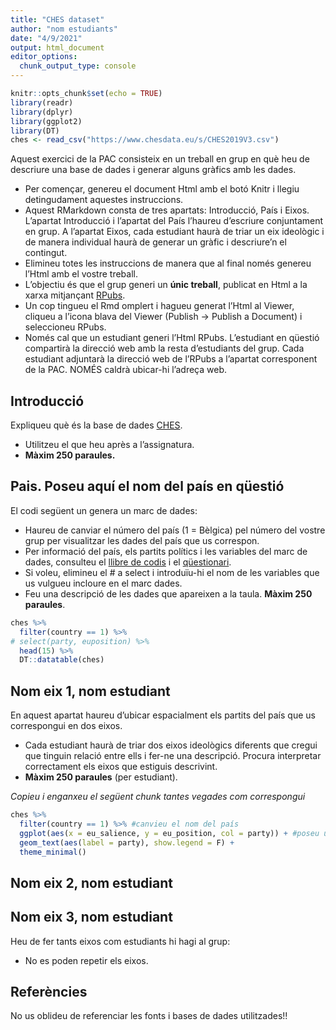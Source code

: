 ```yaml
---
title: "CHES dataset"
author: "nom estudiants"
date: "4/9/2021"
output: html_document
editor_options: 
  chunk_output_type: console
---
```


```r
knitr::opts_chunk$set(echo = TRUE)
library(readr)
library(dplyr)
library(ggplot2)
library(DT)
ches <- read_csv("https://www.chesdata.eu/s/CHES2019V3.csv")
```

Aquest exercici de la PAC consisteix en un treball en grup en què heu de descriure una base de dades i generar alguns gràfics amb les dades.

- Per començar, genereu el document Html amb el botó Knitr i llegiu detingudament aquestes instruccions.
- Aquest RMarkdown consta de tres apartats: Introducció, País i Eixos. L'apartat Introducció i l'apartat del País l'haureu d'escriure conjuntament en grup. A l'apartat Eixos, cada estudiant haurà de triar un eix ideològic i de manera individual haurà de generar un gràfic i descriure'n el contingut.
- Elimineu totes les instruccions de manera que al final només genereu l'Html amb el vostre treball.
- L'objectiu és que el grup generi un **únic treball**, publicat en Html a la xarxa mitjançant [RPubs](https://rpubs.com/).
- Un cop tingueu el Rmd omplert i hagueu generat l'Html al Viewer, cliqueu a l'icona blava del Viewer (Publish -> Publish a Document) i seleccioneu RPubs.
- Només cal que un estudiant generi l'Html RPubs. L'estudiant en qüestió compartirà la direcció web amb la resta d'estudiants del grup. Cada estudiant adjuntarà la direcció web de l'RPubs a l'apartat corresponent de la PAC. NOMÉS caldrà ubicar-hi l'adreça web.

## Introducció

Expliqueu què és la base de dades [CHES](https://www.chesdata.eu/).

- Utilitzeu el que heu après a l'assignatura.
- **Màxim 250 paraules.**


## Pais. Poseu aquí el nom del país en qüestió

El codi següent un genera un marc de dades:

- Haureu de canviar el número del país (1 = Bèlgica) pel número del vostre grup per visualitzar les dades del país que us correspon.
- Per informació del país, els partits polítics i les variables del marc de dades, consulteu el [llibre de codis](https://static1.squarespace.com/static/5975c9bfdb29d6a05c65209b/t/5fa04ec05d3c8218b7c91450/1604341440585/2019_CHES_codebook.pdf) i el [qüestionari](https://static1.squarespace.com/static/5975c9bfdb29d6a05c65209b/t/5ed3029fe080e33f639e6e9a/1590887075513/CHES_UK_Qualtrics.pdf).
- Si voleu, elimineu el # a select i introduïu-hi el nom de les variables que us vulgueu incloure en el marc dades.
- Feu una descripció de les dades que apareixen a la taula. **Màxim 250 paraules**.


```r
ches %>%
  filter(country == 1) %>%
# select(party, euposition) %>%
  head(15) %>%
  DT::datatable(ches)
```



## Nom eix 1, nom estudiant

En aquest apartat haureu d'ubicar espacialment els partits del país que us correspongui en dos eixos.


- Cada estudiant haurà de triar dos eixos ideològics diferents que cregui que tinguin relació entre ells i fer-ne una descripció. Procura interpretar correctament els eixos que estiguis descrivint. 
- **Màxim 250 paraules** (per estudiant).

*Copieu i enganxeu el següent chunk tantes vegades com correspongui*
```r
ches %>%
  filter(country == 1) %>% #canvieu el nom del país
  ggplot(aes(x = eu_salience, y = eu_position, col = party)) + #poseu una variable a l'eix de les x i una variable a l'eix de les y
  geom_text(aes(label = party), show.legend = F) +
  theme_minimal()
```


## Nom eix 2, nom estudiant

## Nom eix 3, nom estudiant

Heu de fer tants eixos com estudiants hi hagi al grup:

- No es poden repetir els eixos.



## Referències

No us oblideu de referenciar les fonts i bases de dades utilitzades!!

